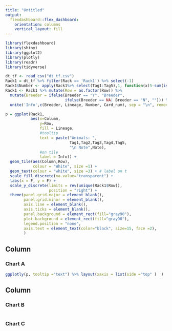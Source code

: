 ```yaml
---
title: "Untitled"
output: 
  flexdashboard::flex_dashboard:
    orientation: columns
    vertical_layout: fill
---
```


```r
library(flexdashboard)
library(shiny)
library(ggplot2)
library(plotly)
library(readr)
library(tidyverse)
```

```r
dt_tf <- read_csv("dt_tf.csv")
Rack1 = dt_tf %>% filter(Rack == 'Rack1') %>% select(-1) 
Rack1$Number <- apply(Rack1%>% select(Tag1:Tag5),1, function(x)5-sum(is.na(x)))
Rack1 <- Rack1 %>% mutate(Row = as.factor(Row)) %>% 
  mutate(Breeder = ifelse(Breeder == "Y", "Breeder", 
                          ifelse(Breeder == NA| Breeder == "N", ""))) %>%
  unite('Info',c(Breeder, Lineage, Number, Card_num), sep = "\n", remove = FALSE)
```

```r
p = ggplot(Rack1,
           aes(x=Column,
               y=Row,
               fill = Lineage,
               #tooltip
               text = paste("Animals: ",
                            Tag1,Tag2,Tag3,Tag4,Tag5,
                            "\n Note",Note),
               #on tile
               label = Info)) +
  geom_tile(aes(Column,Row), 
            colour = "White", size =1) +
  geom_text(colour = "white", size =3) + # label on t
  scale_fill_discrete(na.value="transparent") +
  labs(x = F, y = F) +
  scale_y_discrete(limits = rev(unique(Rack1$Row)),
                   position = "right") +
  theme(panel.grid.major = element_blank(),
        panel.grid.minor = element_blank(),
        axis.line = element_blank(),
        axis.ticks = element_blank(),
        panel.background = element_rect(fill="gray90"),
        plot.background = element_rect(fill="gray90"),
        legend.position = "none", 
        axis.text = element_text(color="black", size=15, face =2),
        ) 
```

Column {data-width=650}
-----------------------------------------------------------------------

### Chart A

```r
ggplotly(p, tooltip ="text") %>% layout(xaxis = list(side ="top" )  )
```

Column {data-width=350}
-----------------------------------------------------------------------

### Chart B

```r

```

### Chart C

```r

```

